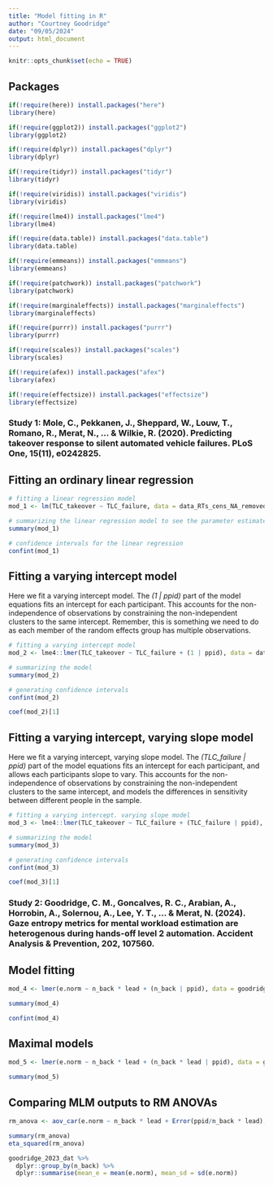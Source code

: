 ```yaml
---
title: "Model fitting in R"
author: "Courtney Goodridge"
date: "09/05/2024"
output: html_document
---
```


```r
knitr::opts_chunk$set(echo = TRUE)
```

## Packages

```r
if(!require(here)) install.packages("here")
library(here)

if(!require(ggplot2)) install.packages("ggplot2")
library(ggplot2)

if(!require(dplyr)) install.packages("dplyr")
library(dplyr)

if(!require(tidyr)) install.packages("tidyr")
library(tidyr)

if(!require(viridis)) install.packages("viridis")
library(viridis)

if(!require(lme4)) install.packages("lme4")
library(lme4)

if(!require(data.table)) install.packages("data.table")
library(data.table)

if(!require(emmeans)) install.packages("emmeans")
library(emmeans)

if(!require(patchwork)) install.packages("patchwork")
library(patchwork)

if(!require(marginaleffects)) install.packages("marginaleffects")
library(marginaleffects)

if(!require(purrr)) install.packages("purrr")
library(purrr)

if(!require(scales)) install.packages("scales")
library(scales)

if(!require(afex)) install.packages("afex")
library(afex)

if(!require(effectsize)) install.packages("effectsize")
library(effectsize)
```

### Study 1: Mole, C., Pekkanen, J., Sheppard, W., Louw, T., Romano, R., Merat, N., ... & Wilkie, R. (2020). Predicting takeover response to silent automated vehicle failures. PLoS One, 15(11), e0242825.

## Fitting an ordinary linear regression

```r
# fitting a linear regression model
mod_1 <- lm(TLC_takeover ~ TLC_failure, data = data_RTs_cens_NA_removed)

# summarizing the linear regression model to see the parameter estimates
summary(mod_1)

# confidence intervals for the linear regression
confint(mod_1)
```

## Fitting a varying intercept model

Here we fit a varying intercept model. The *(1 | ppid)* part of the model equations fits an intercept for each participant. This accounts for the non-independence of observations by constraining the non-independent clusters to the same intercept. Remember, this is something we need to do as each member of the random effects group has multiple observations. 

```r
# fitting a varying intercept model
mod_2 <- lme4::lmer(TLC_takeover ~ TLC_failure + (1 | ppid), data = data_RTs_cens_NA_removed)

# summarizing the model
summary(mod_2)

# generating confidence intervals
confint(mod_2)

coef(mod_2)[1]
```

## Fitting a varying intercept, varying slope model

Here we fit a varying intercept, varying slope model. The *(TLC_failure | ppid)* part of the model equations fits an intercept for each participant, and allows each participants slope to vary. This accounts for the non-independence of observations by constraining the non-independent clusters to the same intercept, and models the differences in sensitivity between different people in the sample. 

```r
# fitting a varying intercept. varying slope model
mod_3 <- lme4::lmer(TLC_takeover ~ TLC_failure + (TLC_failure | ppid), data = data_RTs_cens_NA_removed)

# summarizing the model
summary(mod_3)

# generating confidence intervals
confint(mod_3)

coef(mod_3)[1]
```

### Study 2: Goodridge, C. M., Goncalves, R. C., Arabian, A., Horrobin, A., Solernou, A., Lee, Y. T., ... & Merat, N. (2024). Gaze entropy metrics for mental workload estimation are heterogenous during hands-off level 2 automation. Accident Analysis & Prevention, 202, 107560.

## Model fitting

```r
mod_4 <- lmer(e.norm ~ n_back * lead + (n_back | ppid), data = goodridge_2023_dat)

summary(mod_4)

confint(mod_4)
```


## Maximal models

```r
mod_5 <- lmer(e.norm ~ n_back * lead + (n_back * lead | ppid), data = goodridge_2023_dat)

summary(mod_5)
```


## Comparing MLM outputs to RM ANOVAs

```r
rm_anova <- aov_car(e.norm ~ n_back * lead + Error(ppid/n_back * lead), data = goodridge_2023_dat)

summary(rm_anova)
eta_squared(rm_anova)

goodridge_2023_dat %>%
  dplyr::group_by(n_back) %>%
  dplyr::summarise(mean_e = mean(e.norm), mean_sd = sd(e.norm))
```






